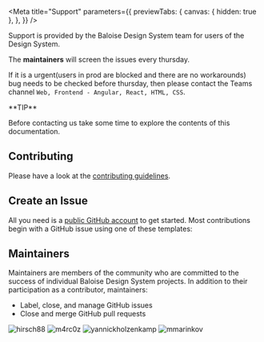 
<Meta
  title="Support"
  parameters={{
    previewTabs: {
      canvas: { hidden: true },
    },
  }}
/>

<Banner label="Support" />

<Lead>Support is provided by the Baloise Design System team for users of the Design System.</Lead>

The **maintainers** will screen the issues every thursday.

If it is a urgent(users in prod are blocked and there are no workarounds) bug needs to be checked
before thursday, then please contact the Teams channel `Web, Frontend - Angular, React, HTML, CSS`.

<InfoQuote>
**TIP**

Before contacting us take some time to explore the contents of this documentation.

</InfoQuote>

## Contributing

Please have a look at the [contributing guidelines](?path=/docs/contributing-overview--documentation).

## Create an Issue

All you need is a [public GitHub account](https://github.com/) to get started. Most contributions begin with a GitHub issue using one of these templates:

<Unstyled>
  <div className="flex flex-wrap gap-normal">
    <ButtonCard
      color="yellow"
      icon="💬"
      label="Ask a question"
      description="Usage question or discussion about the Baloise Design System"
      link="https://github.com/baloise/design-system/issues/new?assignees=&labels=💬+question&template=question_report.yml&title=%3Aspeech_balloon%3A+question%28component%29%3A+title"
    ></ButtonCard>
    <ButtonCard
      color="yellow"
      icon="🐛"
      label="Report a bug"
      description="Create a report to help us improve Get started"
      link="https://github.com/baloise/design-system/issues/new?assignees=&labels=🐛+bug&template=bug_report.yml&title=%3Abug%3A+fix%28component%29%3A+title"
    ></ButtonCard>
    <ButtonCard
      color="yellow"
      icon="✨"
      label="Request a feature"
      description="Suggest an idea for this project"
      link="https://github.com/baloise/design-system/issues/new?assignees=&labels=✨+feature&template=feature_report.yml&title=%3Asparkles%3A+feat%28component%29%3A+title"
    ></ButtonCard>
  </div>
</Unstyled>

## Maintainers

Maintainers are members of the community who are committed to the success of individual Baloise Design System projects. In addition to their participation as a contributor, maintainers:

- Label, close, and manage GitHub issues
- Close and merge GitHub pull requests

<Unstyled>
  <div className="flex gap-normal">
    <ButtonCard color="green" label="hirsch88" link="https://github.com/hirsch88">
      <img src="https://avatars.githubusercontent.com/u/6384499?v=4" alt="hirsch88" />
    </ButtonCard>
    <ButtonCard color="green" label="m4rc0z" link="https://github.com/m4rc0z">
      <img src="https://avatars.githubusercontent.com/u/20516386?v=4" alt="m4rc0z" />
    </ButtonCard>
    <ButtonCard color="green" label="yannickholzenkamp" link="https://github.com/yannickholzenkamp">
      <img src="https://avatars.githubusercontent.com/u/9351023?v=4" alt="yannickholzenkamp" />
    </ButtonCard>
    <ButtonCard color="green" label="mmarinkov" link="https://github.com/mmarinkov">
      <img src="https://avatars.githubusercontent.com/u/161294073?v=4" alt="mmarinkov" />
    </ButtonCard>
  </div>
</Unstyled>

<Footer>
  <LinkCards>
    <LinkCard
      pageTitle={'Foundation/Overview'}
      label={'Foundation'}
      description={'Design tokens, typography, colors and more'}
    />
    <LinkCard
      pageTitle={'Development/Getting Started'}
      label={'Development'}
      description={'Getting Started with HTML, Angular or React'}
    />
    <LinkCard
      label={'Contributing'}
      pageTitle={'Contributing/Overview'}
      description={'Be part of the Design System Community'}
    />
  </LinkCards>
</Footer>
